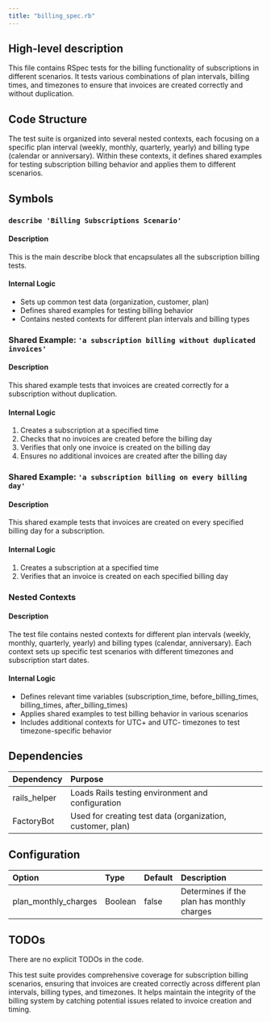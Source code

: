 ```yaml
---
title: "billing_spec.rb"
---
```


## High-level description
This file contains RSpec tests for the billing functionality of subscriptions in different scenarios. It tests various combinations of plan intervals, billing times, and timezones to ensure that invoices are created correctly and without duplication.

## Code Structure
The test suite is organized into several nested contexts, each focusing on a specific plan interval (weekly, monthly, quarterly, yearly) and billing type (calendar or anniversary). Within these contexts, it defines shared examples for testing subscription billing behavior and applies them to different scenarios.

## Symbols

### `describe 'Billing Subscriptions Scenario'`
#### Description
This is the main describe block that encapsulates all the subscription billing tests.

#### Internal Logic
- Sets up common test data (organization, customer, plan)
- Defines shared examples for testing billing behavior
- Contains nested contexts for different plan intervals and billing types

### Shared Example: `'a subscription billing without duplicated invoices'`
#### Description
This shared example tests that invoices are created correctly for a subscription without duplication.

#### Internal Logic
1. Creates a subscription at a specified time
2. Checks that no invoices are created before the billing day
3. Verifies that only one invoice is created on the billing day
4. Ensures no additional invoices are created after the billing day

### Shared Example: `'a subscription billing on every billing day'`
#### Description
This shared example tests that invoices are created on every specified billing day for a subscription.

#### Internal Logic
1. Creates a subscription at a specified time
2. Verifies that an invoice is created on each specified billing day

### Nested Contexts
#### Description
The test file contains nested contexts for different plan intervals (weekly, monthly, quarterly, yearly) and billing types (calendar, anniversary). Each context sets up specific test scenarios with different timezones and subscription start dates.

#### Internal Logic
- Defines relevant time variables (subscription_time, before_billing_times, billing_times, after_billing_times)
- Applies shared examples to test billing behavior in various scenarios
- Includes additional contexts for UTC+ and UTC- timezones to test timezone-specific behavior

## Dependencies
| Dependency | Purpose |
|:-----------|:--------|
| rails_helper | Loads Rails testing environment and configuration |
| FactoryBot | Used for creating test data (organization, customer, plan) |

## Configuration
| Option | Type | Default | Description |
|:-------|:-----|:--------|:------------|
| plan_monthly_charges | Boolean | false | Determines if the plan has monthly charges |

## TODOs
There are no explicit TODOs in the code.

This test suite provides comprehensive coverage for subscription billing scenarios, ensuring that invoices are created correctly across different plan intervals, billing types, and timezones. It helps maintain the integrity of the billing system by catching potential issues related to invoice creation and timing.